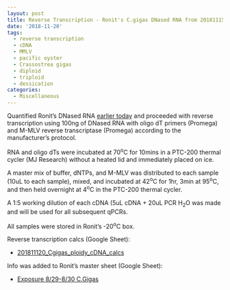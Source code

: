 ```yaml
---
layout: post
title: Reverse Transcription - Ronit's C.gigas DNased RNA from 20181115
date: '2018-11-20'
tags:
  - reverse transcription
  - cDNA
  - MMLV
  - pacific oyster
  - Crassostrea gigas
  - diploid
  - triploid
  - dessication
categories:
  - Miscellaneous
---
```

Quantified Ronit's DNased RNA [earlier today](https://robertslab.github.io/sams-notebook/2018/11/20/RNA-Quantification-Ronit's-C.gigas-DNased-RNA-from-20181115.html) and proceeded with reverse transcription using 100ng of DNased RNA with oligo dT primers (Promega) and M-MLV reverse transcriptase (Promega) according to the manufacturer's protocol.

RNA and oligo dTs were incubated at 70<sup>o</sup>C for 10mins in a PTC-200 thermal cycler (MJ Research) without a heated lid and immediately placed on ice.

A master mix of buffer, dNTPs, and M-MLV was distributed to each sample (10uL to each sample), mixed, and incubated at 42<sup>o</sup>C for 1hr, 3min at 95<sup>o</sup>C, and then held overnight at 4<sup>o</sup>C in the PTC-200 thermal cycler.

A 1:5 working dilution of each cDNA (5uL cDNA + 20uL PCR H<sub>2</sub>O was made and will be used for all subsequent qPCRs.

All samples were stored in Ronit's -20<sup>o</sup>C box.

Reverse transcription calcs (Google Sheet):

- [201811120_Cgigas_ploidy_cDNA_calcs](https://docs.google.com/spreadsheets/d/1PtFerDO6iTCrimMAoaYlEUtb7d9PbGQxtIJoRQK2CnM/edit?usp=sharing)

Info was added to Ronit's master sheet (Google Sheet):

- [Exposure 8/29-8/30 C.Gigas](https://docs.google.com/spreadsheets/d/17mv8gMbmaldggA8Zf0RwBeNF_O4faY8dJFg31XO63K4/edit?usp=sharing)
